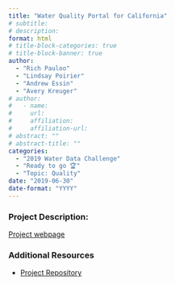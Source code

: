 ```yaml
---
title: "Water Quality Portal for California"
# subtitle: 
# description: 
format: html
# title-block-categories: true
# title-block-banner: true
author: 
  - "Rich Pauloo"
  - "Lindsay Poirier"
  - "Andrew Essin"
  - "Avery Kreuger"
# author:
#   - name: 
#     url: 
#     affiliation: 
#     affiliation-url:
# abstract: ""
# abstract-title: ""
categories: 
  - "2019 Water Data Challenge"
  - "Ready to go 🏆"
  - "Topic: Quality"
date: "2019-06-30"
date-format: "YYYY"
---
```


<!-- COMMENT
## params_NOTUSED-proj_title

#### Year: params_NOTUSED-year

#### Topics: params_NOTUSED-topics

#### Awards: params_NOTUSED-awards

#### Team Members: params_NOTUSED-team_members
UNCOMMENT -->

### Project Description:

[Project webpage](https://caccr.github.io/)

### Additional Resources

- [Project Repository](https://github.com/caccr/cawdc_2019)
